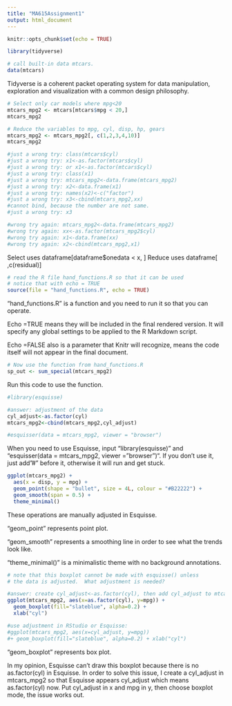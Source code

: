 ```yaml
---
title: "MA615Assignment1"
output: html_document
---
```


```r
knitr::opts_chunk$set(echo = TRUE)
```

```r
library(tidyverse)

# call built-in data mtcars.
data(mtcars)
```
Tidyverse is a coherent packet operating system for data manipulation, 
exploration and visualization with a common design philosophy.

```r
# Select only car models where mpg<20
mtcars_mpg2 <- mtcars[mtcars$mpg < 20,]
mtcars_mpg2

# Reduce the variables to mpg, cyl, disp, hp, gears
mtcars_mpg2 <- mtcars_mpg2[, c(1,2,3,4,10)]
mtcars_mpg2

#just a wrong try: class(mtcars$cyl)
#just a wrong try: x1<-as.factor(mtcars$cyl)
#just a wrong try: or x1<-as.factor(mtcars$cyl)
#just a wrong try: class(x1)
#just a wrong try: mtcars_mpg2<-data.frame(mtcars_mpg2)
#just a wrong try: x2<-data.frame(x1)
#just a wrong try: names(x2)<-c("factor")
#just a wrong try: x3<-cbind(mtcars_mpg2,xx) 
#cannot bind, because the number are not same.
#just a wrong try: x3

#wrong try again: mtcars_mpg2<-data.frame(mtcars_mpg2)
#wrong try again: xx<-as.factor(mtcars_mpg2$cyl)
#wrong try again: x1<-data.frame(xx)
#wrong try again: x2<-cbind(mtcars_mpg2,x1)
```
Select uses dataframe[dataframe$onedata < x, ]
Reduce uses dataframe[ ,c(residual)]

```r
# read the R file hand_functions.R so that it can be used
# notice that with echo = TRUE 
source(file = "hand_functions.R", echo = TRUE)
```
"hand_functions.R" is a function and you need to run it so that you can operate.

Echo =TRUE means they will be included in the final rendered version.
It will specify any global settings to be applied to the R Markdown script.

Echo =FALSE also is a parameter that Knitr will recognize, 
means the code itself will not appear in the final document.

```r
# Now use the function from hand_functions.R
sp_out <- sum_special(mtcars_mpg2)
```
Run this code to use the function.

```r
#library(esquisse)

#answer: adjustment of the data
cyl_adjust<-as.factor(cyl)
mtcars_mpg2<-cbind(mtcars_mpg2,cyl_adjust)

#esquisser(data = mtcars_mpg2, viewer = "browser")
```
When you need to use Esquisse, input "library(esquisse)" 
and "esquisser(data = mtcars_mpg2, viewer = "browser")".
If you don't use it, just add "#" before it,
otherwise it will run and get stuck.

```r
ggplot(mtcars_mpg2) +
  aes(x = disp, y = mpg) +
  geom_point(shape = "bullet", size = 4L, colour = "#B22222") +
  geom_smooth(span = 0.5) +
  theme_minimal()
```
These operations are manually adjusted in Esquisse.

"geom_point" represents point plot.

"geom_smooth" represents a smoothing line in order to see what the trends look like.

"theme_minimal()" is a minimalistic theme with no background annotations.

```r
# note that this boxplot cannot be made with esquisse() unless
# the data is adjusted.  What adjustment is needed?

#answer: create cyl_adjust<-as.factor(cyl), then add cyl_adjust to mtcars_mpg2
ggplot(mtcars_mpg2, aes(x=as.factor(cyl), y=mpg)) + 
  geom_boxplot(fill="slateblue", alpha=0.2) + 
  xlab("cyl")

#use adjustment in RStudio or Esquisse:
#ggplot(mtcars_mpg2, aes(x=cyl_adjust, y=mpg)) 
#+ geom_boxplot(fill="slateblue", alpha=0.2) + xlab("cyl")
```
"geom_boxplot" represents box plot.

In my opinion, Esquisse can't draw this boxplot because there is no as.factor(cyl)
in Esquisse. In order to solve this issue, I create a cyl_adjust in mtcars_mpg2
so that Esquisse appears cyl_adjust which means as.factor(cyl) now. 
Put cyl_adjust in x and mpg in y, then choose boxplot mode, the issue works out.

